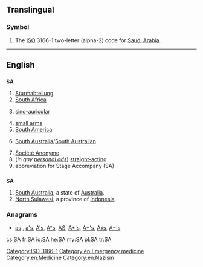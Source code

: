 {{also|ᎦᎪ}}
{{also|Appendix:Variations of "sa"}}
==Translingual==

===Symbol===
{{head|mul|symbol}}

# The [[ISO]] 3166-1 two-letter (alpha-2) code for [[Saudi Arabia]].

[[Category:ISO 3166-1]]

----

==English==

==={{initialism}}===
'''SA'''

# [[Sturmabteilung]]
# [[South Africa]]
# {{medicine}} [[sino-auricular]]
# [[small arms]]
# [[South America]]
# {{Australia}} [[South Australia]]/[[South Australian]]
# [[Société Anonyme]]
# (''in gay [[personal ad]]s'') [[straight-acting]]
# abbreviation for Stage Accompany (SA)

==={{abbreviation}}===
'''SA'''

# [[South Australia]], a state of [[Australia]].
# [[North Sulawesi]], a province of [[Indonesia]].

===Anagrams===
* [[as#English|as]] , [[a's#English|a's]], [[A's#English|A's]], [[A*s#English|A*s]], [[AS#English|AS]], [[A*'s#English|A*'s]], [[A+'s#English|A+'s]], [[A♯s#English|A♯s]], [[A−'s#English|A−'s]]

[[Category:en:Emergency medicine]]
[[Category:en:Medicine]]
[[Category:en:Nazism]]

[[cs:SA]]
[[fr:SA]]
[[io:SA]]
[[he:SA]]
[[my:SA]]
[[pl:SA]]
[[tr:SA]]